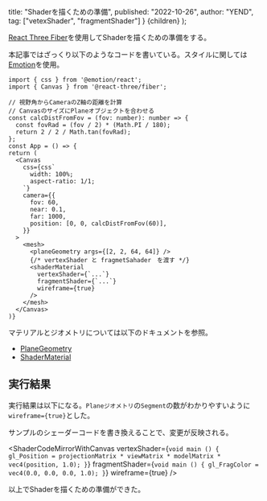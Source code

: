 
  title: "Shaderを描くための準備",
  published: "2022-10-26",
  author: "YEND",
  tag: ["vetexShader", "fragmentShader"]
}
  <LearningLayout meta={meta}>{children}</LearningLayout>
);

[React Three Fiber](https://docs.pmnd.rs/react-three-fiber/getting-started/introduction)を使用してShaderを描くための準備をする。

本記事ではざっくり以下のようなコードを書いている。スタイルに関しては[Emotion](https://emotion.sh/docs/introduction)を使用。

```tsx
import { css } from '@emotion/react';
import { Canvas } from '@react-three/fiber';

// 視野角からCameraのZ軸の距離を計算
// CanvasのサイズにPlaneオブジェクトを合わせる
const calcDistFromFov = (fov: number): number => {
  const fovRad = (fov / 2) * (Math.PI / 180);
  return 2 / 2 / Math.tan(fovRad);
};
const App = () => {
return (
  <Canvas
    css={css`
      width: 100%;
      aspect-ratio: 1/1;
    `}
    camera={{
      fov: 60,
      near: 0.1,
      far: 1000,
      position: [0, 0, calcDistFromFov(60)],
    }}
  >
    <mesh>
      <planeGeometry args={[2, 2, 64, 64]} />
      {/* vertexShader と fragmetSahader　を渡す */}
      <shaderMaterial
        vertexShader={`...`}
        fragmentShader={`...`}
        wireframe={true}
      />
    </mesh>
  </Canvas>
)}
```

マテリアルとジオメトリについては以下のドキュメントを参照。

- [PlaneGeometry](https://threejs.org/docs/index.html?q=plane#api/en/geometries/PlaneGeometry)
- [ShaderMaterial](https://threejs.org/docs/index.html?q=shader#api/en/materials/ShaderMaterial)


## 実行結果

実行結果は以下になる。`Planeジオメトリ`の`Segment`の数がわかりやすいように`wireframe={true}`とした。

サンプルのシェーダーコードを書き換えることで、変更が反映される。

<ShaderCodeMirrorWithCanvas
  vertexShader={`void main () {
  gl_Position = projectionMatrix * viewMatrix * modelMatrix * vec4(position, 1.0);
}`}
  fragmentShader={`void main () {
  gl_FragColor = vec4(0.0, 0.0, 0.0, 1.0);
}`}
  wireframe={true}
/>

以上でShaderを描くための準備ができた。